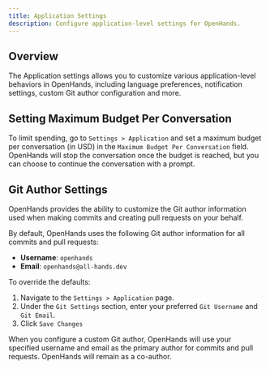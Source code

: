 ```yaml
---
title: Application Settings
description: Configure application-level settings for OpenHands.
---
```


## Overview

The Application settings allows you to customize various application-level behaviors in OpenHands, including
language preferences, notification settings, custom Git author configuration and more.

## Setting Maximum Budget Per Conversation

To limit spending, go to `Settings > Application` and set a maximum budget per conversation (in USD)
in the `Maximum Budget Per Conversation` field. OpenHands will stop the conversation once the budget is reached, but
you can choose to continue the conversation with a prompt.

## Git Author Settings

OpenHands provides the ability to customize the Git author information used when making commits and creating
pull requests on your behalf.

By default, OpenHands uses the following Git author information for all commits and pull requests:

- **Username**: `openhands`
- **Email**: `openhands@all-hands.dev`

To override the defaults:

1. Navigate to the `Settings > Application` page.
2. Under the `Git Settings` section, enter your preferred `Git Username` and `Git Email`.
3. Click `Save Changes`

<Note>
  When you configure a custom Git author, OpenHands will use your specified username and email as the primary author
  for commits and pull requests. OpenHands will remain as a co-author.
</Note>